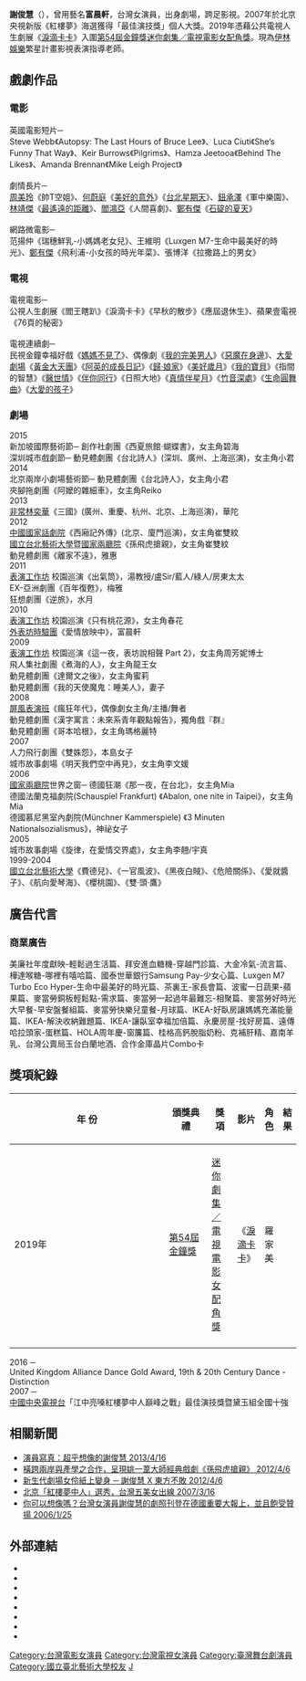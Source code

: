 {{藝人
|姓名 = 謝俊慧
|類型 = 女演員
|圖片 =<!--建議使用自由版權圖像-->
|圖片尺寸 =
|圖片簡介 =
|本名 =
|羅馬拼音 = Hsieh Chun-Hui
|英文名 = Eugene Hsieh
|暱稱 =
|其他藝名 = 富晨軒
|國籍 = {{ROC}}
|民族 =
|籍貫 =
|出生日期 = {{birth date and age|1979|11|30}}
|出生地點 = {{TWN}}[[台中市|台中市]]
|逝世日期 =
|逝世地點 =
|職業 = 演員 / 戲劇教師
|語言 =
|教育程度 = [[中央演講和戲劇學院|中央演講和戲劇學院]] 影視表演碩士<br>[[紐約電影學院|紐約電影學院]] 電影表演短期進修<br>[[國立台北藝術大學|國立台北藝術大學]] 劇場表演學士
|宗教信仰 =
|配偶 =
|兒女 =
|父母 =
|音樂類型 =
|演奏樂器 =
|出道地點 =
|出道日期 =
|出道作 =
|代表作 =
|活躍年代 =
|唱片公司 =
|經紀公司 =
|網站 = 粉絲專頁 https://www.facebook.com/alluring.eugene/<br>
個人網站<br>http://www.cssd.ac.uk/student/chun-hui-hsieh
|相關團體 =
|IMDb = 6859443
|現任成員 =
|過往成員 =
|獎項 =
|音樂專輯 =
|電影 =
|主持節目 =
|電視劇 =
|廣播劇 =
|舞台劇 = 
|書籍 =
}}

'''謝俊慧'''（{{bd|1979年|11月30日||}}），曾用藝名'''富晨軒'''，台灣女演員，出身劇場，跨足影視。2007年於北京央視新版《紅樓夢》海選獲得「最佳演技獎」個人大獎。2019年憑藉公共電視人生劇展《[[淚滴卡卡|淚滴卡卡]]》入圍[[第54屆金鐘獎|第54屆金鐘獎]][[迷你劇集／電視電影女配角獎|迷你劇集／電視電影女配角獎]]。現為[[伊林娛樂|伊林娛樂]]繁星計畫影視表演指導老師。
== 戲劇作品 ==
=== 電影 ===
英國電影短片─<br>
Steve Webb《Autopsy: The Last Hours of Bruce Lee》、Luca Ciuti《She’s Funny That Way》、Keir Burrows《Pilgrims》、Hamza Jeetooa《Behind The Likes》、Amanda Brennan《Mike Leigh Project》<br> 
<br>
劇情長片─<br>
[[周美玲|周美玲]]《帥T空姐》、[[何蔚庭|何蔚庭]]《[[美好的意外|美好的意外]]》《[[台北星期天|台北星期天]]》、[[鈕承澤|鈕承澤]]《軍中樂園》、[[林靖傑|林靖傑]]《[[最遙遠的距離|最遙遠的距離]]》、[[閻鴻亞|閻鴻亞]]《人間喜劇》、[[鄭有傑|鄭有傑]]《[[石碇的夏天|石碇的夏天]]》<br>
<br>
網路微電影─<br>
范揚仲《瑞穗鮮乳-小媽媽老女兒》、王維明《Luxgen M7-生命中最美好的時光》、[[鄭有傑|鄭有傑]]《飛利浦-小女孩的時光年菜》、張博洋《拉撒路上的男女》<br>

=== 電視 ===
電視電影─<br>
公視人生劇展《閻王瞎趴》《淚滴卡卡》《早秋的散步》《應屆退休生》、蘋果壹電視《76頁的秘密》<br>
<br>
電視連續劇─<br>
民視金鐘幸福好戲《[[媽媽不見了|媽媽不見了]]》、偶像劇《[[我的完美男人|我的完美男人]]》《[[惡魔在身邊|惡魔在身邊]]》、[[大愛劇場|大愛劇場]]《[[黃金大天團|黃金大天團]]》《[[阿英的成長日記|阿英的成長日記]]》《[[歸·娘家|歸·娘家]]》《[[美好歲月|美好歲月]]》《[[我的寶貝|我的寶貝]]》《指間的智慧》《[[醫世情|醫世情]]》《[[伴你同行|伴你同行]]》《日照大地》《[[真情伴星月|真情伴星月]]》《[[竹音深處|竹音深處]]》《[[生命圓舞曲|生命圓舞曲]]》《[[大愛的孩子|大愛的孩子]]》

=== 劇場 ===
2015<br>
新加坡國際藝術節─ 創作社劇團《西夏旅館‧蝴蝶書》，女主角碧海<br>
深圳城市戲劇節─ 動見體劇團《台北詩人》(深圳、廣州、上海巡演)，女主角小君<br>
2014<br>
北京兩岸小劇場藝術節─ 動見體劇團《台北詩人》，女主角小君<br>
夾腳拖劇團《阿嬤的雜細車》，女主角Reiko<br>
2013<br>
[[非常林奕華|非常林奕華]]《三國》(廣州、重慶、杭州、北京、上海巡演)，華陀<br>
2012<br>
[[中國國家話劇院|中國國家話劇院]]《西廂記外傳》(北京、廈門巡演)，女主角崔雙紋<br>
[[國立台北藝術大學|國立台北藝術大學]]暨[[國家兩廳院|國家兩廳院]]《孫飛虎搶親》，女主角崔雙紋<br>
動見體劇團《離家不遠》，雅惠<br>
2011<br>
[[表演工作坊|表演工作坊]] 校園巡演《出氣筒》，湯教授/盧Sir/藍人/綠人/房東太太 <br>
EX-亞洲劇團《百年復甦》，梅雅<br>
狂想劇團《逆旅》，水月<br>
2010<br>
[[表演工作坊|表演工作坊]] 校園巡演《只有桃花源》，女主角春花<br>
[[外表坊時驗團|外表坊時驗團]]《愛情放映中》，富晨軒<br>
2009<br>
[[表演工作坊|表演工作坊]] 校園巡演《這一夜，表坊說相聲 Part 2》，女主角周芳妮博士<br>
飛人集社劇團《煮海的人》，女主角龍王女<br>
動見體劇團《達爾文之後》，女主角蜜莉<br>
動見體劇團《我的天使魔鬼：睡美人》，妻子<br>
2008<br>
[[屏風表演班|屏風表演班]]《瘋狂年代》，偶像劇女主角/主播/舞者<br>
動見體劇團《漢字寓言：未來系青年觀點報告》，獨角戲『群』<br>
動見體劇團《哥本哈根》，女主角瑪格麗特<br>
2007<br>
人力飛行劇團《雙姝怨》，本島女子<br>
城市故事劇場《明天我們空中再見》，女主角李文媛<br>
2006<br>
[[國家兩廳院|國家兩廳院]]世界之窗─ 德國狂潮《那一夜，在台北》，女主角Mia<br>
德國法蘭克福劇院(Schauspiel Frankfurt)  《Abalon, one nite in Taipei》，女主角Mia<br>
德國慕尼黑室內劇院(Münchner Kammerspiele)  《3 Minuten Nationalsozialismus》，神祕女子<br> 
2005<br>
城市故事劇場《旋律，在愛情交界處》，女主角李翹/宇真<br>
1999-2004<br>
[[國立台北藝術大學|國立台北藝術大學]]《費德兒》、《一官風波》、《黑夜白賊》、《危險關係》、《愛就醬子》、《航向愛琴海》、《櫻桃園》、《雙‧頭‧鷹》

== 廣告代言 ==
=== 商業廣告 ===
美廉社年度獻映-輕鬆過生活篇、拜安進血糖機-穿越門診篇、大金冷氣-流言篇、樺達喉糖-哪裡有嘻哈篇、國泰世華銀行Samsung Pay-少女心篇、Luxgen M7 Turbo Eco Hyper-生命中最美好的時光篇、茶裏王-家長會篇、波蜜一日蔬果-蘋果篇、麥當勞銅板輕鬆點-需求篇、麥當勞一起過年最難忘-相聚篇、麥當勞好時光大早餐-早安盤餐組篇、麥當勞快樂兒童餐-月球篇、IKEA-好臥房讓媽媽充滿能量篇、IKEA-解決收納難題篇、IKEA-讓臥室幸福加倍篇、永慶房屋-找好房篇、遠傳哈拉頭家-蛋糕篇、HOLA周年慶-窗簾篇、桂格高鈣脫脂奶粉、克補肝精、嘉南羊乳、台灣公賣局玉台白蘭地酒、合作金庫晶片Combo卡

== 獎項紀錄 ==
{| class="wikitable" width="90%"
! width="8%" |年 份
! width="18%" |頒獎典禮
! width="19%" |獎項
! width="22%" |影片
! width="13%" |角色
! width="10%" |結果
|- align="center"
| 2019年
|  [[第54屆金鐘獎|第54屆金鐘獎]]
| [[迷你劇集／電視電影女配角獎|迷你劇集／電視電影女配角獎]]
| 《[[淚滴卡卡|淚滴卡卡]]》
| 羅家美
| {{nom}}
|-
|}
2016 ─<br>
United Kingdom Alliance Dance Gold Award, 19th & 20th Century Dance - Distinction<br>

2007 ─<br>
[[中國中央電視台|中國中央電視台]]「江中亮嗓紅樓夢中人巔峰之戰」最佳演技獎暨黛玉組全國十強<br>

== 相關新聞 ==
*[http://unclepoet.blogspot.tw/2013/04/2.html 演員寫真：超乎想像的謝俊慧 2013/4/16]{{Wayback|url=http://unclepoet.blogspot.tw/2013/04/2.html |date=20141023164155 }}
*[http://ent.sina.com.cn/j/2012-04-06/01423598316.shtml 橫跨兩岸與產學之合作，呈現姚一葦大師經典戲劇《孫飛虎搶親》 2012/4/6] {{Wayback|url=http://ent.sina.com.cn/j/2012-04-06/01423598316.shtml |date=20210712134426 }}
*[https://tw.news.yahoo.com/%E6%96%B0%E7%94%9F%E4%BB%A3%E5%8A%87%E5%A0%B4%E5%A5%B3%E4%BC%B6%E7%B4%99%E4%B8%8A%E8%AE%8A%E8%BA%AB-%E8%AC%9D%E4%BF%8A%E6%85%A7-%E6%9D%B1%E6%96%B9%E4%B8%8D%E6%95%97-142104774.html 新生代劇場女伶紙上變身 ─ 謝俊慧 X 東方不敗 2012/4/6] {{Wayback|url=https://tw.news.yahoo.com/%E6%96%B0%E7%94%9F%E4%BB%A3%E5%8A%87%E5%A0%B4%E5%A5%B3%E4%BC%B6%E7%B4%99%E4%B8%8A%E8%AE%8A%E8%BA%AB-%E8%AC%9D%E4%BF%8A%E6%85%A7-%E6%9D%B1%E6%96%B9%E4%B8%8D%E6%95%97-142104774.html |date=20210712135853 }}
*[http://www.epochtimes.com/b5/7/3/15/n1647441.htm 北京「紅樓夢中人」選秀，台灣五美女出線 2007/3/16]{{Wayback|url=http://www.epochtimes.com/b5/7/3/15/n1647441.htm |date=20120828151938 }}
*[http://blog.udn.com/jadechen123/160655 你可以想像嗎？台灣女演員謝俊慧的劇照刊登在德國重要大報上，並且飽受贊揚 2006/1/25]{{Wayback|url=http://blog.udn.com/jadechen123/160655 |date=20100708070334 }}

== 外部連結 ==
*{{facebook|alluring.eugene}}
*{{Sinaweibo|junhuixie|谢俊慧Eugene}}
*{{Sinablog|eugenehsieh}}
*{{imdb name|6859443}}
*{{hkmdb name|48426}}
*{{hkmdb name|60976|富晨軒}}
*{{mtime people|1451254}}
*{{douban people}}

[[Category:台灣電影女演員|Category:台灣電影女演員]]
[[Category:台灣電視女演員|Category:台灣電視女演員]]
[[Category:臺灣舞台劇演員|Category:臺灣舞台劇演員]]
[[Category:國立臺北藝術大學校友|Category:國立臺北藝術大學校友]]
[[Category:謝姓|J]]